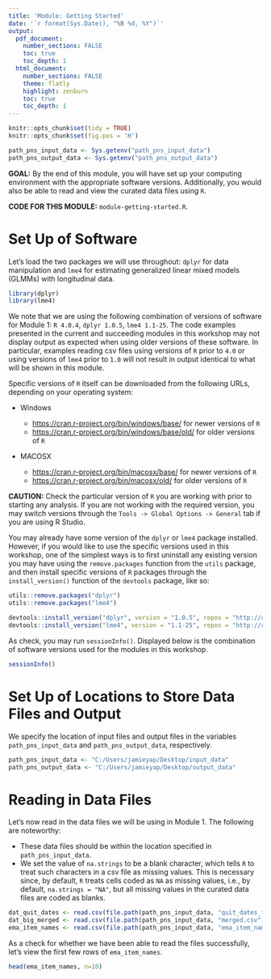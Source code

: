```yaml
---
title: 'Module: Getting Started'
date: '`r format(Sys.Date(), "%B %d, %Y")`'
output: 
  pdf_document:
    number_sections: FALSE
    toc: true
    toc_depth: 1
  html_document:
    number_sections: FALSE
    theme: flatly
    highlight: zenburn
    toc: true
    toc_depth: 1
---
```


```r
knitr::opts_chunk$set(tidy = TRUE)
knitr::opts_chunk$set(fig.pos = 'H')
```

```r
path_pns_input_data <- Sys.getenv("path_pns_input_data")
path_pns_output_data <- Sys.getenv("path_pns_output_data")
```


**GOAL:** By the end of this module, you will have set up your computing environment with the appropriate software versions. Additionally, you would also be able to read and view the curated data files using `R`.

**CODE FOR THIS MODULE:** `module-getting-started.R`.


# Set Up of Software

Let's load the two packages we will use throughout: `dplyr` for data manipulation and `lme4` for estimating generalized linear mixed models (GLMMs) with longitudinal data. 

```r
library(dplyr)
library(lme4)
```

We note that we are using the following combination of versions of software for Module 1: `R 4.0.4`, `dplyr 1.0.5`, `lme4 1.1-25`. The code examples presented in the current and succeeding modules in this workshop may not display output as expected when using older versions of these software. In particular, examples reading csv files using versions of `R` prior to `4.0` or using versions of `lme4` prior to `1.0` will not result in output identical to what will be shown in this module.

Specific versions of `R` itself can be downloaded from the following URLs, depending on your operating system:

* Windows 

  - [https://cran.r-project.org/bin/windows/base/](https://cran.r-project.org/bin/windows/base/) for newer versions of `R`
  - [https://cran.r-project.org/bin/windows/base/old/](https://cran.r-project.org/bin/windows/base/old/) for older versions of `R`

* MACOSX

  - [https://cran.r-project.org/bin/macosx/base/](https://cran.r-project.org/bin/macosx/base/) for newer versions of `R`
  - [https://cran.r-project.org/bin/macosx/old/](https://cran.r-project.org/bin/macosx/old/) for older versions of `R`

**CAUTION:** Check the particular version of `R` you are working with prior to starting any analysis. If you are not working with the required version, you may switch versions through the `Tools -> Global Options -> General` tab if you are using R Studio.

You may already have some version of the `dplyr` or `lme4` package installed. However, if you would like to use the specific versions used in this workshop, one of the simplest ways is to first uninstall any existing version you may have using the `remove.packages` function from the `utils` package, and then install specific versions of `R` packages through the `install_version()` function of the `devtools` package, like so:

```r
utils::remove.packages("dplyr")
utils::remove.packages("lme4")

devtools::install_version("dplyr", version = "1.0.5", repos = "http://cran.us.r-project.org")
devtools::install_version("lme4", version = "1.1-25", repos = "http://cran.us.r-project.org")
```

As check, you may run `sessionInfo()`. Displayed below is the combination of software versions used for the modules in this workshop.

```r
sessionInfo()
```

# Set Up of Locations to Store Data Files and Output

We specify the location of input files and output files in the variables `path_pns_input_data` and `path_pns_output_data`, respectively. 


```r
path_pns_input_data <- "C:/Users/jamieyap/Desktop/input_data"
path_pns_output_data <- "C:/Users/jamieyap/Desktop/output_data"
```

# Reading in Data Files

Let's now read in the data files we will be using in Module 1. The following are noteworthy:

* These data files should be within the location specified in `path_pns_input_data`.
* We set the value of `na.strings` to be a blank character, which tells `R` to treat such characters in a csv file as missing values. This is necessary since, by default, `R` treats cells coded as `NA` as missing values, i.e., by default, `na.strings = "NA"`, but all missing values in the curated data files are coded as blanks.

```r
dat_quit_dates <- read.csv(file.path(path_pns_input_data, "quit_dates_final.csv"), header = TRUE, na.strings = "")
dat_big_merged <- read.csv(file.path(path_pns_input_data, "merged.csv"), header = TRUE, na.strings = "")
ema_item_names <- read.csv(file.path(path_pns_input_data, "ema_item_names.csv"), header = TRUE, na.strings = "")
```

As a check for whether we have been able to read the files successfully, let's view the first few rows of `ema_item_names`. 

```r
head(ema_item_names, n=10)
```


